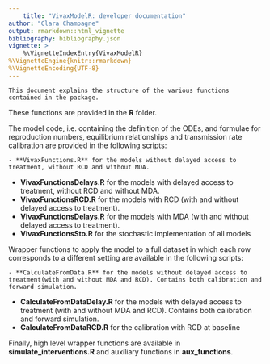 ```yaml
---
    title: "VivaxModelR: developer documentation"
author: "Clara Champagne"
output: rmarkdown::html_vignette
bibliography: bibliography.json
vignette: >
    %\VignetteIndexEntry{VivaxModelR}
%\VignetteEngine{knitr::rmarkdown}
%\VignetteEncoding{UTF-8}
---
```

    
    This document explains the structure of the various functions contained in the package.
These functions are provided in the **R** folder.

The model code, i.e. containing the definition of the ODEs, and formulae for reproduction numbers, equilibrium relationships and transmission rate calibration are provided in the following scripts:
    
    - **VivaxFunctions.R** for the models without delayed access to treatment, without RCD and without MDA. 
- **VivaxFunctionsDelays.R** for the models with delayed access to treatment, without RCD and without MDA.
- **VivaxFunctionsRCD.R** for the models with RCD (with and without delayed access to treatment). 
- **VivaxFunctionsDelays.R** for the models with MDA (with and without delayed access to treatment). 
- **VivaxFunctionsSto.R** for the stochastic implementation of all models  


Wrapper functions to apply the model to a full dataset in which each row corresponds to a different setting are available in the following scripts:
    
    - **CalculateFromData.R** for the models without delayed access to treatment(with and without MDA and RCD). Contains both calibration and forward simulation.
- **CalculateFromDataDelay.R** for the models with delayed access to treatment (with and without MDA and RCD). Contains both calibration and forward simulation.
- **CalculateFromDataRCD.R** for the calibration with RCD at baseline

Finally, high level wrapper functions are available in **simulate_interventions.R** and auxiliary functions in **aux_functions**.


